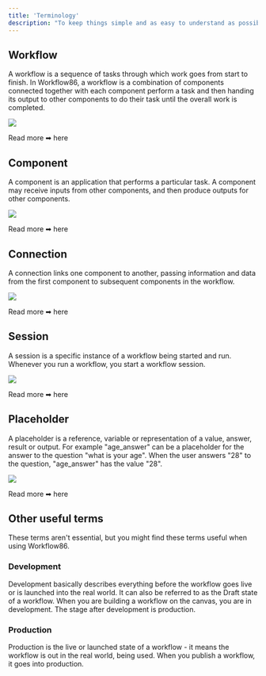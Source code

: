 ```yaml
---
title: 'Terminology'
description: "To keep things simple and as easy to understand as possible, we've narrowed down the key terminology for Workflow86 down to five terms."
---
```


## Workflow

A workflow is a sequence of tasks through which work goes from start to finish. In Workflow86, a workflow is a combination of components connected together with each component perform a task and then handing its output to other components to do their task until the overall work is completed.

![](/images/connect1-dc5f3a3f8ac1fb4bf4eecff389b82105.png)

Read more ➡ here

## Component

A component is an application that performs a particular task. A component may receive inputs from other components, and then produce outputs for other components.

![](/images/download.png)

Read more ➡ here

## Connection

A connection links one component to another, passing information and data from the first component to subsequent components in the workflow.

![](/images/connect4-cc512ef8c76c3befea2b77ae5a13f261.png)

Read more ➡ here

## Session

A session is a specific instance of a workflow being started and run. Whenever you run a workflow, you start a workflow session.

![](/images/session-logs-0de271128988d2f43f08acdfaf6e7adc.png)

Read more ➡ here

## Placeholder

A placeholder is a reference, variable or representation of a value, answer, result or output. For example "age_answer" can be a placeholder for the answer to the question "what is your age". When the user answers "28" to the question, "age_answer" has the value "28".

![](/images/download-2.png)

Read more ➡ here

## Other useful terms

These terms aren't essential, but you might find these terms useful when using Workflow86.

### Development

Development basically describes everything before the workflow goes live or is launched into the real world. It can also be referred to as the Draft state of a workflow. When you are building a workflow on the canvas, you are in development. The stage after development is production.

### Production

Production is the live or launched state of a workflow - it means the workflow is out in the real world, being used. When you publish a workflow, it goes into production.
